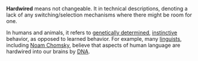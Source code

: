 '''Hardwired''' means not changeable. It in technical descriptions, denoting a lack of any switching/selection mechanisms where there might be room for one.

In humans and animals, it refers to [[genetically determined]], [[instinctive]] behavior, as opposed to learned behavior. For example, many [[linguistics|linguists]], including [[Noam Chomsky]], believe that aspects of human language are hardwired into our brains by [[DNA]].